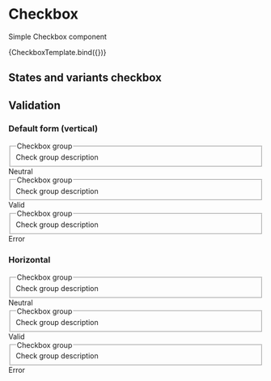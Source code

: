 

<Meta title="Components/Form" component={Checkbox} />

# Checkbox

Simple Checkbox component

<Canvas>
  <Story
    name="Checkbox"
    parameters={{
      componentIds: ['component-checkbox']
    }}
    args={{ label: 'Checkbox input', checked: true }}>
    {CheckboxTemplate.bind({})}
  </Story>
</Canvas>

## States and variants checkbox

<Canvas>
  <form>
    <Checkbox label="Checkbox" />
    <Checkbox label="Checkbox" checked />
  </form>
  <form>
    <Checkbox label="Checkbox" className="is-valid" />
    <Checkbox label="Checkbox" className="is-valid" checked />
  </form>
  <form>
    <Checkbox label="Checkbox" className="is-invalid" />
    <Checkbox label="Checkbox" className="is-invalid" checked />
  </form>
  <form>
    <Checkbox label="Checkbox" disabled />
    <Checkbox label="Checkbox" disabled checked />
  </form>
</Canvas>

## Validation

### Default form (vertical)

<Canvas>
  <form>
    <div className="form-group">
      <fieldset aria-describedby="checkboxGroupHelp">
        <legend>Checkbox group</legend>
        <span id="checkboxGroupHelp" class="form-info">
          Check group description
        </span>
        <div>
          <Checkbox label="One" required />
          <Checkbox label="Two" required />
        </div>
      </fieldset>
      <span class="form-info">Neutral</span>
    </div>
    <div className="form-group">
      <fieldset aria-describedby="checkboxGroupHelp" className="is-valid">
        <legend>Checkbox group</legend>
        <span id="checkboxGroupHelp" class="form-info">
          Check group description
        </span>
        <div>
          <Checkbox label="One" className="is-valid" required />
          <Checkbox label="Two" className="is-valid" required />
        </div>
      </fieldset>
      <span class="form-info">Valid</span>
    </div>
    <div className="form-group">
      <fieldset aria-describedby="checkboxGroupHelp" className="is-invalid">
        <legend>Checkbox group</legend>
        <span id="checkboxGroupHelp" class="form-info">
          Check group description
        </span>
        <div>
          <Checkbox label="One" className="is-invalid" required />
          <Checkbox label="Two" className="is-invalid" required />
        </div>
      </fieldset>
      <span class="form-info">Error</span>
    </div>
  </form>
</Canvas>

### Horizontal

<Canvas>
  <form className="horizontal">
    <div className="form-group">
      <fieldset aria-describedby="checkboxGroupHelp">
        <legend>Checkbox group</legend>
        <span id="checkboxGroupHelp" class="form-info">
          Check group description
        </span>
        <div>
          <Checkbox label="One" required />
          <Checkbox label="Two" required />
        </div>
      </fieldset>
      <span class="form-info">Neutral</span>
    </div>
    <div className="form-group">
      <fieldset aria-describedby="checkboxGroupHelp" className="is-valid">
        <legend>Checkbox group</legend>
        <span id="checkboxGroupHelp" class="form-info">
          Check group description
        </span>
        <div>
          <Checkbox label="One" className="is-valid" required />
          <Checkbox label="Two" className="is-valid" required />
        </div>
      </fieldset>
      <span class="form-info">Valid</span>
    </div>
    <div className="form-group">
      <fieldset aria-describedby="checkboxGroupHelp" className="is-invalid">
        <legend>Checkbox group</legend>
        <span id="checkboxGroupHelp" class="form-info">
          Check group description
        </span>
        <div>
          <Checkbox label="One" className="is-invalid" required />
          <Checkbox label="Two" className="is-invalid" required />
        </div>
      </fieldset>
      <span class="form-info">Error</span>
    </div>
  </form>
</Canvas>
